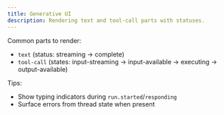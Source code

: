 ```yaml
---
title: Generative UI
description: Rendering text and tool-call parts with statuses.
---
```


Common parts to render:

- `text` (status: streaming → complete)
- `tool-call` (states: input-streaming → input-available → executing → output-available)

Tips:

- Show typing indicators during `run.started`/`responding`
- Surface errors from thread state when present
